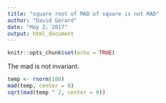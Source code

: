```yaml
---
title: "square root of MAD of square is not MAD"
author: "David Gerard"
date: "May 2, 2017"
output: html_document
---
```


```r
knitr::opts_chunk$set(echo = TRUE)
```

The mad is not invariant.

```r
temp <- rnorm(100)
mad(temp, center = 0)
sqrt(mad(temp ^ 2, center = 0))
```

